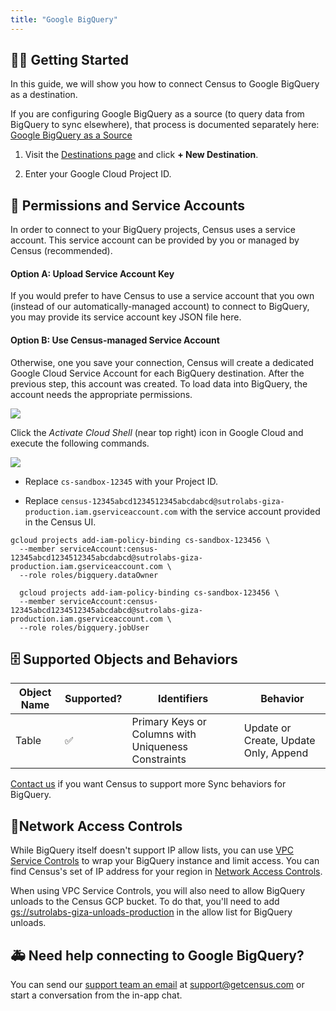 ```yaml
---
title: "Google BigQuery"
---
```


## 🏃‍♀️ Getting Started

In this guide, we will show you how to connect Census to Google BigQuery as a destination.

If you are configuring Google BigQuery as a source (to query data from BigQuery to sync elsewhere), that process is documented separately here: [Google BigQuery as a Source](/sources/google-bigquery)

1. Visit the [Destinations page](https://app.getcensus.com/destinations) and click **\+ New Destination**.

2. Enter your Google Cloud Project ID.

## 🔑 Permissions and Service Accounts

In order to connect to your BigQuery projects, Census uses a service account. This service account can be provided by you or managed by Census (recommended).

#### Option A: Upload Service Account Key

If you would prefer to have Census to use a service account that you own (instead of our automatically-managed account) to connect to BigQuery, you may provide its service account key JSON file here.

#### Option B: Use Census-managed Service Account

Otherwise, one you save your connection, Census will create a dedicated Google Cloud Service Account for each BigQuery destination. After the previous step, this account was created. To load data into BigQuery, the account needs the appropriate permissions.

![](/images/destinations/Screenshot%202023-07-21%20at%208.55.40%20AM.png)

Click the _Activate Cloud Shell_ (near top right) icon in Google Cloud and execute the following commands.

![](/images/destinations/image.png)

* Replace `cs-sandbox-12345` with your Project ID.

* Replace `census-12345abcd1234512345abcdabcd@sutrolabs-giza-production.iam.gserviceaccount.com` with the service account provided in the Census UI.

```
gcloud projects add-iam-policy-binding cs-sandbox-123456 \
  --member serviceAccount:census-12345abcd1234512345abcdabcd@sutrolabs-giza-production.iam.gserviceaccount.com \
  --role roles/bigquery.dataOwner

  gcloud projects add-iam-policy-binding cs-sandbox-123456 \
  --member serviceAccount:census-12345abcd1234512345abcdabcd@sutrolabs-giza-production.iam.gserviceaccount.com \
  --role roles/bigquery.jobUser
```

## 🗄️ Supported Objects and Behaviors


| **Object Name** | **Supported?** | **Identifiers**                                   | **Behavior**                          |
| --------------- | -------------- | --------------------------------------------------- | ------------------------------------- |
| Table           | ✅              | Primary Keys or Columns with Uniqueness Constraints | Update or Create, Update Only, Append |

[Contact us](mailto:support@getcensus.com) if you want Census to support more Sync behaviors for BigQuery.

## 🚦Network Access Controls

While BigQuery itself doesn't support IP allow lists, you can use [VPC Service Controls](https://cloud.google.com/vpc-service-controls/docs/overview) to wrap your BigQuery instance and limit access. You can find Census's set of IP address for your region in [Network Access Controls](/basics/security-and-privacy/regions-and-ip-addresses).

When using VPC Service Controls, you will also need to allow BigQuery unloads to the Census GCP bucket. To do that, you'll need to add [gs://sutrolabs-giza-unloads-production](gs://sutrolabs-giza-unloads-production) in the allow list for BigQuery unloads.

## 🚑 Need help connecting to Google BigQuery?

You can send our [support team an email](mailto:support@getcensus.com) at support@getcensus.com or start a conversation from the in-app chat.